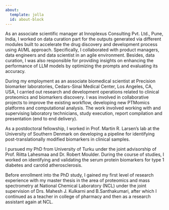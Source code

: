 ```yaml
---
about:
  template: jolla
  id: about-block
---
```


::: {#about-block}
:::

As an associate scientific manager at Innoplexus Consulting Pvt. Ltd., Pune, India, I worked on data curation part for the outputs generated via different modules built to accelerate the drug discovery and development process using AI/ML approach. Specifically, I collaborated with product managers, data engineers and data scientist in an agile environment. Besides, data curation, I was also responsible for providing insights on enhancing the performance of LLM models by optimizing the prompts and evaluating its accuracy. 

During my employment as an associate biomedical scientist at Precision biomarker laboratories, Cedars-Sinai Medical Center, Los Angeles, CA, USA, I carried out research and development operations related to clinical proteomics and biomarkers discovery. I was involved in collaborative projects to improve the existing workflow, developing new PTMomics platforms and computational analysis. The work involved working with and supervising laboratory technicians, study execution, report compilation and presentation (end to end delivery).

As a postdoctoral fellowship, I worked in Prof. Martin R. Larsen's lab at the University of Southern Denmark on developing a pipeline for identifying post-translationally modified biomarkers in clinical samples.

I pursued my PhD from University of Turku under the joint advisorship of Prof. Riitta Lahesmaa and Dr. Robert Moulder. During the course of studies, I worked on identifying and validating the serum protein biomarkers for type 1 diabetes and carotid atherosclerosis.

Before enrollment into the PhD study, I gained my first level of research experience with my master thesis in the area of proteomics and mass spectrometry at National Chemical Laboratory (NCL) under the joint supervision of Drs. Mahesh J. Kulkarni and B.Santhakumari, after which I continued as a teacher in college of pharmacy and then as a research assistant again at NCL.

